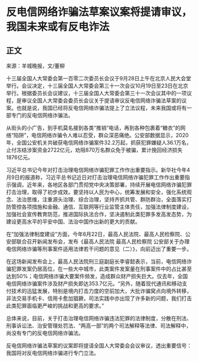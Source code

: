 # 反电信网络诈骗法草案议案将提请审议，我国未来或有反电诈法
## 正文
来源：羊城晚报，文/董柳

十三届全国人大常委会第一百零二次委员长会议于9月28日上午在北京人民大会堂举行。会议决定，十三届全国人大常委会第三十一次会议10月19日至23日在北京举行。根据委员长会议建议，十三届全国人大常委会第三十一次会议其中的一项议程，是审议全国人大常委会委员长会议关于提请审议反电信网络诈骗法草案的议案。也就是说，我国已经将反电信网络诈骗法提上了立法议程，未来我国或将有一部专门的反电信网络诈骗法。

从街头的小广告，到手机莫名接到各类“推销”电话，再到各种包裹着“糖衣”的网络“陷阱”，电信网络诈骗令人难以忍受，群众深恶痛绝。公安部数据显示，2020年，全国公安机关共破获电信网络诈骗案件32.2万起，抓获犯罪嫌疑人36.1万名，止付冻结涉案资金2722亿元，劝阻870万名群众免于被骗，累计挽回经济损失1876亿元。

习近平总书记今年对打击治理电信网络诈骗犯罪工作作出重要指示。新华社今年4月9日的报道称，习近平总书记近日对打击治理电信网络诈骗犯罪工作作出重要指示强调，近年来，各地区各部门贯彻党中央决策部署，持续开展电信网络诈骗犯罪打击治理，取得了初步成效。要坚持以人民为中心，统筹发展和安全，强化系统观念、法治思维，注重源头治理、综合治理，坚持齐抓共管、群防群治，全面落实打防管控各项措施和金融、通信、互联网等行业监管主体责任，加强法律制度建设，加强社会宣传教育防范，推进国际执法合作，坚决遏制此类犯罪多发高发态势，为建设更高水平的平安中国、法治中国作出新的更大的贡献。

在“加强法律制度建设”方面，今年6月22日，最高人民法院、最高人民检察院、公安部联合召开新闻发布会，发布《最高人民法院 最高人民检察院 公安部关于办理电信网络诈骗等刑事案件适用法律若干问题的意见（二）》，向前迈出了重要一步。

在这场新闻发布会上，最高人民法院刑三庭副庭长李睿懿表示，当前，电信网络诈骗犯罪发案仍居高位，在一些大中城市，此类案件发案量在刑事案件中的占比甚至达到50%；电信网络诈骗大要案件频发，造成群众财产损失巨大。仅去年，全国电信网络诈骗案件涉及财产损失即达353.7亿元。“另外，随着现代通讯和移动支付技术的迅猛发展，特别是境内打击力度的空前加大，大批诈骗窝点向境外转移，非法交易手机卡、信用卡愈加猖獗，司法实践中亦出现了许多新的问题，我们打击此类犯罪面临更严峻的挑战和更高的要求。”

总体来说，目前，关于打击治理电信网络诈骗违法犯罪的法律制度，分散在刑法、刑事诉讼法、治安管理处罚法、“两高一部”的两个司法解释等法律、司法解释中，尚没有专门的反电信网络诈骗法。

反电信网络诈骗法草案的议案即将提请全国人大常委会会议审议，透出重要信号：我国将对反电信网络诈骗进行专门立法。
 
